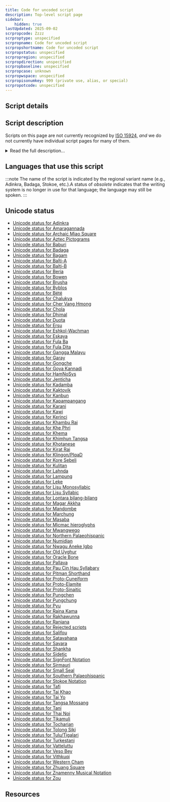 ```yaml
---
title: Code for uncoded script
description: Top-level script page
sidebar:
    hidden: true
lastUpdated: 2025-09-02
scrpropcode: Zzzz
scrproptype: unspecified
scrpropname: Code for uncoded script
scrpropshortname: Code for uncoded script
scrpropstatus: unspecified
scrpropregion: unspecified
scrpropdirection: unspecified
scrpropbaseline: unspecified
scrpropcase: unknown
scrpropwspace: unspecified
scrpropisonumkey: 999 (private use, alias, or special)
scrpropotcode: unspecified
---
```



## Script details

<ScriptDetails />

## Script description

Scripts on this page are not currently recognized by [ISO 15924](http://www.unicode.org/iso15924/), _and_ we do not currently have individual script pages for many of them.

<details>
<summary>Read the full description...</summary>We also include scripts which have been rejected for encoding. If you have any information on these scripts, please add the information to the site. Your contributions can be a great help in refining and expanding the ISO 15924 standard.
</details>

## Languages that use this script

:::note
 The name of the script is indicated by the regional variant name (e.g., Adinkra, Badaga, Stokoe, etc.).A status of _obsolete_ indicates that the writing system is no longer in use for that language; the language may still be spoken.
:::

<WsList script='Zzzz' wsMax='5' />

## Unicode status

- [Unicode status for Adinkra](/scrlang/unicode/z-adinkra-unicode)
- [Unicode status for Amaragannada](/scrlang/unicode/z-amaragannada-unicode)
- [Unicode status for Archaic Miao Square](/scrlang/unicode/z-archaic-miao-square-unicode)
- [Unicode status for Aztec Pictograms](/scrlang/unicode/qa26-unicode)
- [Unicode status for Baburi](/scrlang/unicode/z-baburi-unicode)
- [Unicode status for Badaga](/scrlang/unicode/qabq-unicode)
- [Unicode status for Bagam](/scrlang/unicode/qabh-unicode)
- [Unicode status for Balti-A](/scrlang/unicode/qaab-unicode)
- [Unicode status for Balti-B](/scrlang/unicode/qa63-unicode)
- [Unicode status for Beria](/scrlang/unicode/berf-unicode)
- [Unicode status for Bowen](/scrlang/unicode/qabe-unicode)
- [Unicode status for Brusha](/scrlang/unicode/z-brusha-unicode)
- [Unicode status for Byblos](/scrlang/unicode/qa29-unicode)
- [Unicode status for Bété](/scrlang/unicode/qa00-unicode)
- [Unicode status for Chalukya](/scrlang/unicode/qa31-unicode)
- [Unicode status for Cher Vang Hmong](/scrlang/unicode/z-cher-vang-hmong-unicode)
- [Unicode status for Chola](/scrlang/unicode/qa32-unicode)
- [Unicode status for Dhimal](/scrlang/unicode/z-dhimal-unicode)
- [Unicode status for Duota](/scrlang/unicode/qaaf-unicode)
- [Unicode status for Ersu](/scrlang/unicode/qaag-unicode)
- [Unicode status for Eshkol-Wachman](/scrlang/unicode/qaah-unicode)
- [Unicode status for Eskaya](/scrlang/unicode/qabr-unicode)
- [Unicode status for Fula Ba](/scrlang/unicode/z-fula-ba-unicode)
- [Unicode status for Fula Dita](/scrlang/unicode/z-fula-dita-unicode)
- [Unicode status for Gangga Malayu](/scrlang/unicode/qa35-unicode)
- [Unicode status for Garay](/scrlang/unicode/gara-unicode)
- [Unicode status for Gongche](/scrlang/unicode/z-gongche-unicode)
- [Unicode status for Goya Kannadi](/scrlang/unicode/z-goya-kannadi-unicode)
- [Unicode status for HamNoSys](/scrlang/unicode/qabn-unicode)
- [Unicode status for Jenticha](/scrlang/unicode/z-jenticha-unicode)
- [Unicode status for Kadamba](/scrlang/unicode/z-kadamba-unicode)
- [Unicode status for Kaktovik](/scrlang/unicode/z-kaktovik-unicode)
- [Unicode status for Kanbun](/scrlang/unicode/z-kanbun-unicode)
- [Unicode status for Kapampangang](/scrlang/unicode/z-kapampangang-unicode)
- [Unicode status for Karani](/scrlang/unicode/z-karani-unicode)
- [Unicode status for Kawi](/scrlang/unicode/kawi-unicode)
- [Unicode status for Kerinci](/scrlang/unicode/z-kerinci-unicode)
- [Unicode status for Khambu Rai](/scrlang/unicode/z-khambu-rai-unicode)
- [Unicode status for Khe Phri](/scrlang/unicode/gukh-unicode)
- [Unicode status for Khema](/scrlang/unicode/qa07-unicode)
- [Unicode status for Khimhun Tangsa](/scrlang/unicode/qa57-unicode)
- [Unicode status for Khotanese](/scrlang/unicode/qa40-unicode)
- [Unicode status for Kirat Rai](/scrlang/unicode/krai-unicode)
- [Unicode status for Klingon/PIqaD](/scrlang/unicode/z-klingon/piqad-unicode)
- [Unicode status for Kore Sebeli](/scrlang/unicode/z-kore-sebeli-unicode)
- [Unicode status for Kulitan](/scrlang/unicode/z-kulitan-unicode)
- [Unicode status for Lahnda](/scrlang/unicode/qaaj-unicode)
- [Unicode status for Lampung](/scrlang/unicode/z-lampung-unicode)
- [Unicode status for Leke](/scrlang/unicode/leke-unicode)
- [Unicode status for Lisu Monosyllabic](/scrlang/unicode/z-lisu-monosyllabic-unicode)
- [Unicode status for Lisu Syllabic](/scrlang/unicode/z-lisu-syllabic-unicode)
- [Unicode status for Lontara bilang-bilang](/scrlang/unicode/z-lontara-bilang-bilang-unicode)
- [Unicode status for Magar Akkha](/scrlang/unicode/z-magar-akkha-unicode)
- [Unicode status for Mandombe](/scrlang/unicode/z-mandombe-unicode)
- [Unicode status for Marchung](/scrlang/unicode/z-marchung-unicode)
- [Unicode status for Masaba](/scrlang/unicode/qa10-unicode)
- [Unicode status for Micmac hieroglyphs](/scrlang/unicode/qabg-unicode)
- [Unicode status for Mwangwego](/scrlang/unicode/qa54-unicode)
- [Unicode status for Northern Palaeohispanic](/scrlang/unicode/z-no-palaeohispanic-unicode)
- [Unicode status for Numidian](/scrlang/unicode/qa45-unicode)
- [Unicode status for Nwagu Aneke Igbo](/scrlang/unicode/z-nwagu-aneke-igbo-unicode)
- [Unicode status for Old Uyghur](/scrlang/unicode/ougr-unicode)
- [Unicode status for Oracle Bone](/scrlang/unicode/z-oracle-bone-unicode)
- [Unicode status for Pallava](/scrlang/unicode/z-pallava-unicode)
- [Unicode status for Pau Cin Hau Syllabary](/scrlang/unicode/qa14-unicode)
- [Unicode status for Pitman Shorthand](/scrlang/unicode/z-pitman-shorthand-unicode)
- [Unicode status for Proto-Cuneiform](/scrlang/unicode/pcun-unicode)
- [Unicode status for Proto-Elamite](/scrlang/unicode/pelm-unicode)
- [Unicode status for Proto-Sinaitic](/scrlang/unicode/psin-unicode)
- [Unicode status for Pungchen](/scrlang/unicode/z-pungchen-unicode)
- [Unicode status for Pungchung](/scrlang/unicode/z-pungchung-unicode)
- [Unicode status for Pyu](/scrlang/unicode/qa48-unicode)
- [Unicode status for Raina Kama](/scrlang/unicode/qa15-unicode)
- [Unicode status for Rakhawunna](/scrlang/unicode/z-rakhawunna-unicode)
- [Unicode status for Ranjana](/scrlang/unicode/ranj-unicode)
- [Unicode status for Rejected scripts](/scrlang/unicode/x-rejected-unicode)
- [Unicode status for Salifou](/scrlang/unicode/qa16-unicode)
- [Unicode status for Satavahana](/scrlang/unicode/qa49-unicode)
- [Unicode status for Savara](/scrlang/unicode/z-savara-unicode)
- [Unicode status for Shankha](/scrlang/unicode/z-shankha-unicode)
- [Unicode status for Sidetic](/scrlang/unicode/sidt-unicode)
- [Unicode status for SignFont Notation](/scrlang/unicode/qaao-unicode)
- [Unicode status for Sirmauri](/scrlang/unicode/z-sirmauri-unicode)
- [Unicode status for Small Seal](/scrlang/unicode/seal-unicode)
- [Unicode status for Southern Palaeohispanic](/scrlang/unicode/z-so-palaeohispanic-unicode)
- [Unicode status for Stokoe Notation](/scrlang/unicode/qaaq-unicode)
- [Unicode status for Tafi](/scrlang/unicode/qa18-unicode)
- [Unicode status for Tai Khao](/scrlang/unicode/z-tai-khao-unicode)
- [Unicode status for Tai Yo](/scrlang/unicode/tayo-unicode)
- [Unicode status for Tangsa Mossang](/scrlang/unicode/z-tangsa-mossang-unicode)
- [Unicode status for Tani](/scrlang/unicode/qa51-unicode)
- [Unicode status for Thai Noi](/scrlang/unicode/z-thai-noi-unicode)
- [Unicode status for Tikamuli](/scrlang/unicode/qa19-unicode)
- [Unicode status for Tocharian](/scrlang/unicode/z-tocharian-unicode)
- [Unicode status for Tolong Siki](/scrlang/unicode/tols-unicode)
- [Unicode status for Tulu/Tigalari](/scrlang/unicode/z-tulu-tigalari-unicode)
- [Unicode status for Turkestani](/scrlang/unicode/qa53-unicode)
- [Unicode status for Vatteluttu](/scrlang/unicode/z-vatteluttu-unicode)
- [Unicode status for Veso Bey](/scrlang/unicode/z-veso-bey-unicode)
- [Unicode status for Vithkuqi](/scrlang/unicode/vith-unicode)
- [Unicode status for Western Cham](/scrlang/unicode/z-western-cham-unicode)
- [Unicode status for Zhuang Square](/scrlang/unicode/qa52-unicode)
- [Unicode status for Znamenny Musical Notation](/scrlang/unicode/z-znamenny-music-unicode)
- [Unicode status for Zou](/scrlang/unicode/qa23-unicode)


## Resources

<ScriptResources detailSummary='seemore' />

